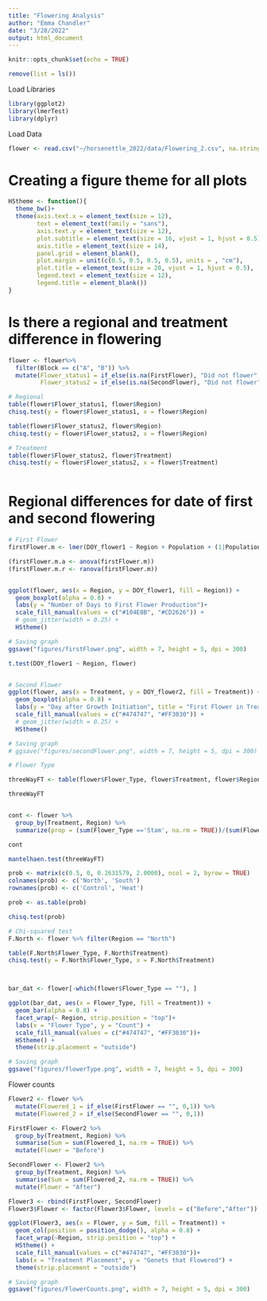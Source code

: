 ```yaml
---
title: "Flowering Analysis"
author: "Emma Chandler"
date: "3/28/2022"
output: html_document
---
```


```r
knitr::opts_chunk$set(echo = TRUE)
```

```r
remove(list = ls())
```

Load Libraries
```r
library(ggplot2)
library(lmerTest)
library(dplyr)

```

Load Data
```r
flower <- read.csv("~/horsenettle_2022/data/Flowering_2.csv", na.strings=c("", "NA"), header = TRUE)

```

# Creating a figure theme for all plots
```r
HStheme <- function(){            
  theme_bw()+                          
  theme(axis.text.x = element_text(size = 12), 
        text = element_text(family = "sans"), 
        axis.text.y = element_text(size = 12),
        plot.subtitle = element_text(size = 16, vjust = 1, hjust = 0.5),
        axis.title = element_text(size = 14),
        panel.grid = element_blank(),
        plot.margin = unit(c(0.5, 0.5, 0.5, 0.5), units = , "cm"),
        plot.title = element_text(size = 20, vjust = 1, hjust = 0.5),
        legend.text = element_text(size = 12),
        legend.title = element_blank())
}
```

# Is there a regional and treatment difference in flowering
```r
flower <- flower%>% 
  filter(Block == c("A", "B")) %>% 
  mutate(Flower_status1 = if_else(is.na(FirstFlower), "Did not flower", "Flowered"),
         Flower_status2 = if_else(is.na(SecondFlower), "Did not flower", "Flowered"))

# Regional 
table(flower$Flower_status1, flower$Region)
chisq.test(y = flower$Flower_status1, x = flower$Region)

table(flower$Flower_status2, flower$Region)
chisq.test(y = flower$Flower_status2, x = flower$Region)

# Treatment
table(flower$Flower_status2, flower$Treatment)
chisq.test(y = flower$Flower_status2, x = flower$Treatment)



```




# Regional differences for date of first and second flowering
```r
# First Flower
firstFlower.m <- lmer(DOY_flower1 ~ Region + Population + (1|Population:ID), data = flower)

(firstFlower.m.a <- anova(firstFlower.m))
(firstFlower.m.r <- ranova(firstFlower.m))


ggplot(flower, aes(x = Region, y = DOY_flower1, fill = Region)) +
  geom_boxplot(alpha = 0.8) +
  labs(y = "Number of Days to First Flower Production")+
  scale_fill_manual(values = c("#104E8B", "#CD2626")) +
  # geom_jitter(width = 0.25) +
  HStheme()

# Saving graph
ggsave("figures/firstFlower.png", width = 7, height = 5, dpi = 300)

t.test(DOY_flower1 ~ Region, flower)


# Second Flower
ggplot(flower, aes(x = Treatment, y = DOY_flower2, fill = Treatment)) +
  geom_boxplot(alpha = 0.8) +
  labs(y = "Day after Growth Initiation", title = "First Flower in Treatment")+
  scale_fill_manual(values = c("#474747", "#FF3030")) +
  # geom_jitter(width = 0.25) +
  HStheme()

# Saving graph
# ggsave("figures/secondFlower.png", width = 7, height = 5, dpi = 300)

```



```r
# Flower Type

threeWayFT <- table(flower$Flower_Type, flower$Treatment, flower$Region)

threeWayFT


cont <- flower %>% 
  group_by(Treatment, Region) %>% 
  summarize(prop = (sum(Flower_Type =='Stam', na.rm = TRUE))/(sum(Flower_Type == 'Herm', na.rm = TRUE)))

cont

mantelhaen.test(threeWayFT)

prob <- matrix(c(0.5, 0, 0.2631579, 2.0000), ncol = 2, byrow = TRUE)
colnames(prob) <- c('North', 'South')
rownames(prob) <- c('Control', 'Heat')

prob <- as.table(prob)

chisq.test(prob)

# Chi-squared test
F.North <- flower %>% filter(Region == "North")

table(F.North$Flower_Type, F.North$Treatment)
chisq.test(y = F.North$Flower_Type, x = F.North$Treatment)



bar_dat <- flower[-which(flower$Flower_Type == ""), ]

ggplot(bar_dat, aes(x = Flower_Type, fill = Treatment)) +
  geom_bar(alpha = 0.8) +
  facet_wrap(~ Region, strip.position = "top")+
  labs(x = "Flower Type", y = "Count") +
  scale_fill_manual(values = c("#474747", "#FF3030"))+
  HStheme() +
  theme(strip.placement = "outside")

# Saving graph
ggsave("figures/flowerType.png", width = 7, height = 5, dpi = 300)


```

Flower counts
```r

Flower2 <- flower %>%
  mutate(Flowered_1 = if_else(FirstFlower == "", 0,1)) %>% 
  mutate(Flowered_2 = if_else(SecondFlower == "", 0,1)) 

FirstFlower <- Flower2 %>% 
  group_by(Treatment, Region) %>% 
  summarise(Sum = sum(Flowered_1, na.rm = TRUE)) %>% 
  mutate(Flower = "Before")

SecondFlower <- Flower2 %>% 
  group_by(Treatment, Region) %>% 
  summarise(Sum = sum(Flowered_2, na.rm = TRUE)) %>% 
  mutate(Flower = "After") 

Flower3 <- rbind(FirstFlower, SecondFlower)
Flower3$Flower <- factor(Flower3$Flower, levels = c("Before","After"))

ggplot(Flower3, aes(x = Flower, y = Sum, fill = Treatment)) +
  geom_col(position = position_dodge(), alpha = 0.8) +
  facet_wrap(~Region, strip.position = "top") +
  HStheme() +
  scale_fill_manual(values = c("#474747", "#FF3030"))+
  labs(x = "Treatment Placement", y = "Genets that Flowered") +
  theme(strip.placement = "outside")

# Saving graph
ggsave("figures/FlowerCounts.png", width = 7, height = 5, dpi = 300)  

```

